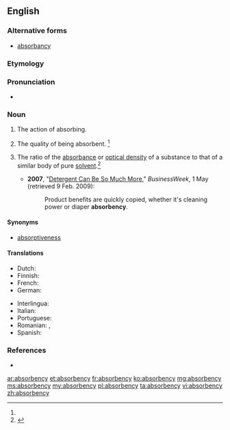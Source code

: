 ==English==

===Alternative forms===
* {{qualifier|physics}} [[absorbancy]]

===Etymology===
{{suffix|absorbance|y}}

===Pronunciation===
* {{a|US}} {{IPA|/æb.sɔɹ.bn̩.si/|/æb.zɔɹ.bn̩.si/|/əb.sɔɹ.bn̩.si/|/əb.zɔɹ.bn̩.si/}}

===Noun===
{{en-noun|absorbencies}}

# {{context|obsolete|lang=en}} The action of absorbing.
# The quality of being absorbent. {{defdate|First attested in the mid 19<sup>th</sup> century.}}<ref name=SOED/>
# {{context|physics|lang=en}} The ratio of the [[absorbance]] or [[optical density]] of a substance to that of a similar body of pure [[solvent]].<ref name=SOED>{{R:SOED5|page=9}}</ref>
#* '''2007''', "[http://www.businessweek.com/magazine/content/06_18/b3982087.htm?chan=innovation_branding_top+stories Detergent Can Be So Much More]," ''BusinessWeek'', 1 May (retrieved 9 Feb. 2009):
#*: Product benefits are quickly copied, whether it's cleaning power or diaper '''absorbency'''.

====Synonyms====
* [[absorptiveness]]

====Translations====
{{trans-top|absorbency}}
* Dutch: {{t+|nl|absorptie|f}}
* Finnish: {{t|fi|absorboivuus}}
* French: {{t+|fr|absorbance|f}}
* German: {{t|de|Absorbierfähigkeit|f}}
{{trans-mid}}
* Interlingua: {{t|ia|absorbentia}}
* Italian: {{t|it|capacità di assorbimento}}
* Portuguese: {{t|pt|absorvência|f}}
* Romanian: {{t|ro|absorbanță|f}}, {{t|ro|capacitate de absorbție}}
* Spanish: {{t+|es|absorbencia|f}}
{{trans-bottom}}

===References===
<references/>
* {{R:Webster 1913}}

[[ar:absorbency]]
[[et:absorbency]]
[[fr:absorbency]]
[[ko:absorbency]]
[[mg:absorbency]]
[[ms:absorbency]]
[[my:absorbency]]
[[pl:absorbency]]
[[ta:absorbency]]
[[vi:absorbency]]
[[zh:absorbency]]